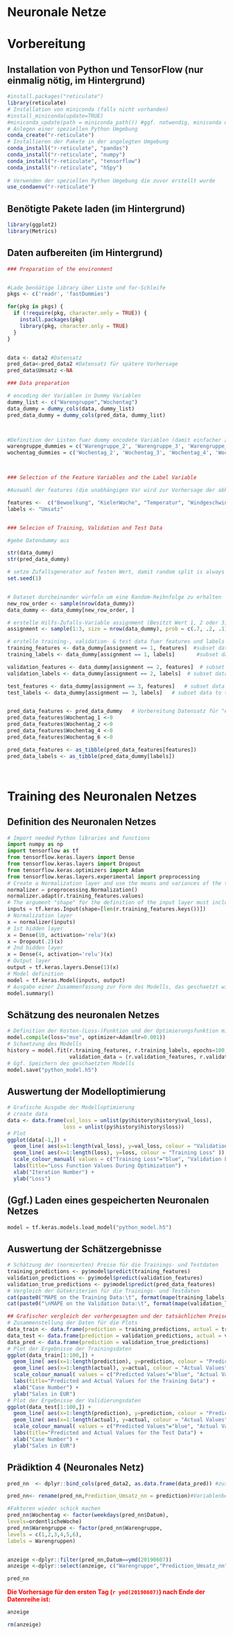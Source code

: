 
# Neuronale Netze

# Vorbereitung

## Installation von Python und TensorFlow (nur einmalig nötig, im Hintergrund)
```r
#install.packages("reticulate")
library(reticulate)
# Installation von miniconda (falls nicht vorhanden)
#install_miniconda(update=TRUE)
#miniconda_update(path = miniconda_path()) #ggf. notwendig, miniconda upzudaten
# Anlegen einer speziellen Python Umgebung
conda_create("r-reticulate")
# Installieren der Pakete in der angelegten Umgebung
conda_install("r-reticulate", "pandas")
conda_install("r-reticulate", "numpy")
conda_install("r-reticulate", "tensorflow")
conda_install("r-reticulate", "h5py")
 
# Verwenden der speziellen Python Umgebung die zuvor erstellt wurde
use_condaenv("r-reticulate")
```


## Benötigte Pakete laden (im Hintergrund)
```r
library(ggplot2)
library(Metrics)
```



## Daten aufbereiten (im Hintergrund)
```r
### Preparation of the environment


#Lade benöätige library über Liste und for-Schleife
pkgs <- c('readr', 'fastDummies')

for(pkg in pkgs) {
  if (!require(pkg, character.only = TRUE)) {
    install.packages(pkg)
    library(pkg, character.only = TRUE)
  }
}


data <- data2 #Datensatz
pred_data<-pred_data2 #Datensatz für spätere Vorhersage
pred_data$Umsatz <-NA

### Data preparation

# encoding der Variablen in Dummy Variablen
dummy_list <- c("Warengruppe","Wochentag")
data_dummy = dummy_cols(data, dummy_list)
pred_data_dummy = dummy_cols(pred_data, dummy_list)



#Definition der Listen fuer dummy encodete Variablen (damit einfacher zu handeln)
warengruppe_dummies = c('Warengruppe_2', 'Warengruppe_3', 'Warengruppe_4', 'Warengruppe_5', 'Warengruppe_6')
wochentag_dummies = c('Wochentag_2', 'Wochentag_3', 'Wochentag_4', 'Wochentag_5', 'Wochentag_6', 'Wochentag_7')



### Selection of the Feature Variables and the Label Variable

#Auswahl der features (die unabhängigen Var wird zur Vorhersage der abhänigen genutzt)

features <-  c("Bewoelkung", "KielerWoche", "Temperatur", "Windgeschwindigkeit", warengruppe_dummies, wochentag_dummies)    # unabhängige Variablen zur Vorhersage
labels <- "Umsatz"                                                                                                          # zu vorhersagende Variable


### Selecion of Training, Validation and Test Data

#gebe Datendummy aus

str(data_dummy)
str(pred_data_dummy)

# setze Zufallsgenerator auf festen Wert, damit random split is always the same
set.seed(1)


# Dataset durcheinander würfeln um eine Random-Reihnfolge zu erhalten
new_row_order <- sample(nrow(data_dummy))
data_dummy <- data_dummy[new_row_order, ]

# erstelle Hilfs-Zufalls-Variable assignment (Besitzt Wert 1, 2 oder 3)
assignment <- sample(1:3, size = nrow(data_dummy), prob = c(.7, .2, .1), replace = TRUE)

# erstelle training-, validation- & test data fuer features und labels
training_features <- data_dummy[assignment == 1, features]  #subset data to training indices only
training_labels <- data_dummy[assignment == 1, labels]       #subset data to training indices only

validation_features <- data_dummy[assignment == 2, features]  # subset data to validation indices only
validation_labels <- data_dummy[assignment == 2, labels]  # subset data to validation indices only

test_features <- data_dummy[assignment == 3, features]   # subset data to test indices only
test_labels <- data_dummy[assignment == 3, labels]   # subset data to test indices only


pred_data_features <- pred_data_dummy   # Vorbereitung Datensatz für "echte" Vorhersage
pred_data_features$Wochentag_1 <-0
pred_data_features$Wochentag_2 <-0
pred_data_features$Wochentag_4 <-0
pred_data_features$Wochentag_6 <-0

pred_data_features <- as_tibble(pred_data_features[features])
pred_data_labels <- as_tibble(pred_data_dummy[labels])   




```



# Training des Neuronalen Netzes

## Definition des Neuronalen Netzes

```python
# Import needed Python libraries and functions
import numpy as np
import tensorflow as tf
from tensorflow.keras.layers import Dense
from tensorflow.keras.layers import Dropout
from tensorflow.keras.optimizers import Adam
from tensorflow.keras.layers.experimental import preprocessing
# Create a Normalization layer and use the means and variances of the training features for the normalization
normalizer = preprocessing.Normalization()
normalizer.adapt(r.training_features.values)
# The argument "shape" for the definition of the input layer must include the number of variables (features) used for the model. To automatically calculate this number, we use the "r.training_features.keys()", which returns the list of variable names of the dataframe "training_features". Further, the function len() returns the length of this list of variable names (i.e. the number of variables in the input).
inputs = tf.keras.Input(shape=[len(r.training_features.keys())])
# Normalization layer
x = normalizer(inputs)
# 1st hidden layer
x = Dense(10, activation='relu')(x)
x = Dropout(.2)(x)
# 2nd hidden layer
x = Dense(4, activation='relu')(x)
# Output layer
output = tf.keras.layers.Dense(1)(x)
# Model definition
model = tf.keras.Model(inputs, output)
# Ausgabe einer Zusammenfassung zur Form des Modells, das geschaetzt wird (nicht notwendig)
model.summary()
```


## Schätzung des neuronalen Netzes
```python
# Definition der Kosten-(Loss-)Funktion und der Optimierungsfunktion mit seinen Hyperparametern
model.compile(loss="mse", optimizer=Adam(lr=0.001))
# Schaetzung des Modells
history = model.fit(r.training_features, r.training_labels, epochs=100,
                    validation_data = (r.validation_features, r.validation_labels), verbose=0)
# Ggf. Speichern des geschaetzten Modells
model.save("python_model.h5")
```


## Auswertung der Modelloptimierung
```r
# Grafische Ausgabe der Modelloptimierung
# create data
data <- data.frame(val_loss = unlist(py$history$history$val_loss),
                  loss = unlist(py$history$history$loss))
# Plot
ggplot(data[-1,]) +
  geom_line( aes(x=1:length(val_loss), y=val_loss, colour = "Validation Loss" )) +
  geom_line( aes(x=1:length(loss), y=loss, colour = "Training Loss" )) +
  scale_colour_manual( values = c("Training Loss"="blue", "Validation Loss"="red") ) +
  labs(title="Loss Function Values During Optimization") +
  xlab("Iteration Number") +
  ylab("Loss") 
```


## (Ggf.) Laden eines gespeicherten Neuronalen Netzes ###
```python
model = tf.keras.models.load_model("python_model.h5")
```


## Auswertung der Schätzergebnisse ###
```r
# Schätzung der (normierten) Preise für die Trainings- und Testdaten
training_predictions <- py$model$predict(training_features)
validation_predictions <- py$model$predict(validation_features)
validation_true_predictions <- py$model$predict(pred_data_features)
# Vergleich der Gütekriterien für die Trainings- und Testdaten
cat(paste0("MAPE on the Training Data:\t", format(mape(training_labels[[1]], as.numeric(training_predictions))*100, digits=3, nsmall=2)))
cat(paste0("\nMAPE on the Validation Data:\t", format(mape(validation_labels[[1]], validation_predictions)*100, digits=3, nsmall=2)))
```

```r
## Grafischer vergleich der vorhergesagten und der tatsächlichen Preise für die Trainings- und Testdaten
# Zusammenstellung der Daten für die Plots
data_train <- data.frame(prediction = training_predictions, actual = training_labels[[1]])
data_test <- data.frame(prediction = validation_predictions, actual = validation_labels[[1]])
data_pred <- data.frame(prediction = validation_true_predictions)
# Plot der Ergebnisse der Trainingsdaten
ggplot(data_train[1:100,]) +
  geom_line( aes(x=1:length(prediction), y=prediction, colour = "Predicted Values" )) +
  geom_line( aes(x=1:length(actual), y=actual, colour = "Actual Values" )) +
  scale_colour_manual( values = c("Predicted Values"="blue", "Actual Values"="red") ) +
  labs(title="Predicted and Actual Values for the Training Data") +
  xlab("Case Number") +
  ylab("Sales in EUR") 
# Plot der Ergebnisse der Validierungsdaten
ggplot(data_test[1:100,]) +
  geom_line( aes(x=1:length(prediction), y=prediction, colour = "Predicted Values" )) +
  geom_line( aes(x=1:length(actual), y=actual, colour = "Actual Values" )) +
  scale_colour_manual( values = c("Predicted Values"="blue", "Actual Values"="red") ) +
  labs(title="Predicted and Actual Values for the Test Data") +
  xlab("Case Number") +
  ylab("Sales in EUR") 

```

## Prädiktion 4 (Neuronales Netz)


```r


pred_nn  <- dplyr::bind_cols(pred_data2, as.data.frame(data_pred)) #zusammenfügen

pred_nn<- rename(pred_nn,Prediction_Umsatz_nn = prediction)#Variablenbenennung anpassen 

#Faktoren wieder schick machen
pred_nn$Wochentag <- factor(weekdays(pred_nn$Datum),
levels=ordentlicheWoche)
pred_nn$Warengruppe <- factor(pred_nn$Warengruppe,
levels = c(1,2,3,4,5,6),
labels = Warengruppen)


anzeige <-dplyr::filter(pred_nn,Datum==ymd(20190607))
anzeige <-dplyr::select(anzeige, c("Warengruppe","Prediction_Umsatz_nn"))

pred_nn

```



[**Die Vorhersage für den ersten Tag (`r ymd(20190607)`) nach Ende der Datenreihe ist:**]{style="color: red;"}


```r
anzeige

rm(anzeige)
```

